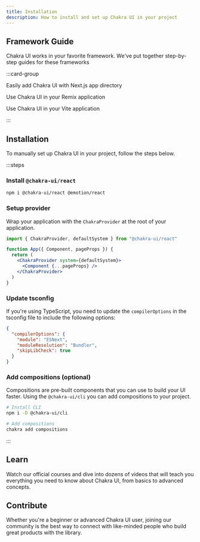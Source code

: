 ```yaml
---
title: Installation
description: How to install and set up Chakra UI in your project
---
```


## Framework Guide

Chakra UI works in your favorite framework. We've put together step-by-step
guides for these frameworks

:::card-group

<Card title="Next.js" href="/docs/frameworks/nextjs/getting-started" icon="nextjs">

Easily add Chakra UI with Next.js app directory

</Card>

<Card title="Remix" href="/docs/frameworks/remix/getting-started" icon="remix">

Use Chakra UI in your Remix application

</Card>

<Card title="Vite" href="/docs/frameworks/remix/getting-started" icon="vite">

Use Chakra UI in your Vite application

</Card>

:::

## Installation

To manually set up Chakra UI in your project, follow the steps below.

:::steps

### Install `@chakra-ui/react`

```bash
npm i @chakra-ui/react @emotion/react
```

### Setup provider

Wrap your application with the `ChakraProvider` at the root of your application.

```jsx
import { ChakraProvider, defaultSystem } from "@chakra-ui/react"

function App({ Component, pageProps }) {
  return (
    <ChakraProvider system={defaultSystem}>
      <Component {...pageProps} />
    </ChakraProvider>
  )
}
```

### Update tsconfig

If you're using TypeScript, you need to update the `compilerOptions` in the
tsconfig file to include the following options:

```json
{
  "compilerOptions": {
    "module": "ESNext",
    "moduleResolution": "Bundler",
    "skipLibCheck": true
  }
}
```

### Add compositions (optional)

Compositions are pre-built components that you can use to build your UI faster.
Using the `@chakra-ui/cli` you can add compositions to your project.

```bash
# Install CLI
npm i -D @chakra-ui/cli

# Add compositions
chakra add compositions
```

:::

## Learn

Watch our official courses and dive into dozens of videos that will teach you
everything you need to know about Chakra UI, from basics to advanced concepts.

## Contribute

Whether you're a beginner or advanced Chakra UI user, joining our community is
the best way to connect with like-minded people who build great products with
the library.
